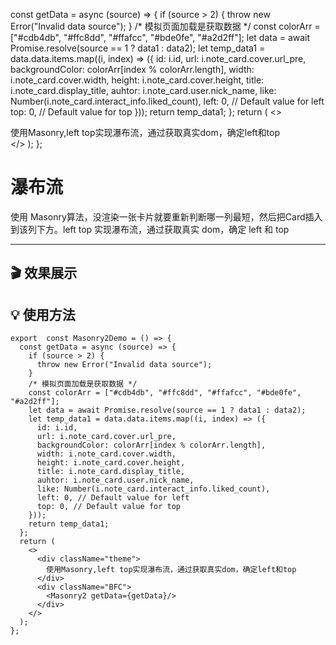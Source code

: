 

  const getData = async (source) => {
    if (source > 2) {
      throw new Error("Invalid data source");
    }
    /* 模拟页面加载是获取数据 */
    const colorArr = ["#cdb4db", "#ffc8dd", "#ffafcc", "#bde0fe", "#a2d2ff"];
    let data = await Promise.resolve(source == 1 ? data1 : data2);
    let temp_data1 = data.data.items.map((i, index) => ({
      id: i.id,
      url: i.note_card.cover.url_pre,
      backgroundColor: colorArr[index % colorArr.length],
      width: i.note_card.cover.width,
      height: i.note_card.cover.height,
      title: i.note_card.display_title,
      auhtor: i.note_card.user.nick_name,
      like: Number(i.note_card.interact_info.liked_count),
      left: 0, // Default value for left
      top: 0, // Default value for top
    }));
    return temp_data1;
  };
  return (
    <>
      <div className="theme">
        使用Masonry,left top实现瀑布流，通过获取真实dom，确定left和top
      </div>
      <div className="BFC">
        <Masonry2 getData={getData}/>
      </div>
    </>
  );
};

# 瀑布流

使用 Masonry算法，没渲染一张卡片就要重新判断哪一列最短，然后把Card插入到该列下方。left top 实现瀑布流，通过获取真实 dom，确定 left 和 top

---

## 🎬 效果展示

## <Masonry2Demo/>

## 💡 使用方法

```tsx
export  const Masonry2Demo = () => {
  const getData = async (source) => {
    if (source > 2) {
      throw new Error("Invalid data source");
    }
    /* 模拟页面加载是获取数据 */
    const colorArr = ["#cdb4db", "#ffc8dd", "#ffafcc", "#bde0fe", "#a2d2ff"];
    let data = await Promise.resolve(source == 1 ? data1 : data2);
    let temp_data1 = data.data.items.map((i, index) => ({
      id: i.id,
      url: i.note_card.cover.url_pre,
      backgroundColor: colorArr[index % colorArr.length],
      width: i.note_card.cover.width,
      height: i.note_card.cover.height,
      title: i.note_card.display_title,
      auhtor: i.note_card.user.nick_name,
      like: Number(i.note_card.interact_info.liked_count),
      left: 0, // Default value for left
      top: 0, // Default value for top
    }));
    return temp_data1;
  };
  return (
    <>
      <div className="theme">
        使用Masonry,left top实现瀑布流，通过获取真实dom，确定left和top
      </div>
      <div className="BFC">
        <Masonry2 getData={getData}/>
      </div>
    </>
  );
};
```

